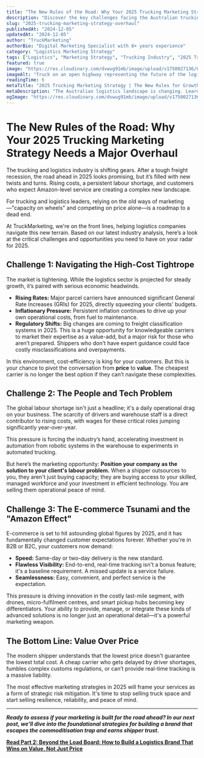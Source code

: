 ```yaml
---
title: "The New Rules of the Road: Why Your 2025 Trucking Marketing Strategy Needs a Major Overhaul"
description: "Discover the key challenges facing the Australian trucking industry in 2025 and why your marketing strategy must evolve from price-focused to value-driven."
slug: "2025-trucking-marketing-strategy-overhaul"
publishedAt: "2024-12-05"
updatedAt: "2024-12-05"
author: "TruckMarketing"
authorBio: "Digital Marketing Specialist with 8+ years experience"
category: "Logistics Marketing Strategy"
tags: ["Logistics", "Marketing Strategy", "Trucking Industry", "2025 Trends", "Supply Chain"]
featured: true
image: "https://res.cloudinary.com/dvwug91mb/image/upload/v1750027136/044A2926-Edit_jhtfpm.jpg"
imageAlt: "Truck on an open highway representing the future of the logistics industry in 2025"
readingTime: 6
metaTitle: "2025 Trucking Marketing Strategy | The New Rules for Growth"
metaDescription: "The Australian logistics landscape is changing. Learn about the key cost, labour, and e-commerce challenges facing trucking companies in 2025 and how to adapt."
ogImage: "https://res.cloudinary.com/dvwug91mb/image/upload/v1750027136/044A2926-Edit_jhtfpm.jpg"
---
```


# The New Rules of the Road: Why Your 2025 Trucking Marketing Strategy Needs a Major Overhaul

The trucking and logistics industry is shifting gears. After a tough freight recession, the road ahead in 2025 looks promising, but it’s filled with new twists and turns. Rising costs, a persistent labour shortage, and customers who expect Amazon-level service are creating a complex new landscape.

For trucking and logistics leaders, relying on the old ways of marketing—"capacity on wheels" and competing on price alone—is a roadmap to a dead end.

At TruckMarketing, we're on the front lines, helping logistics companies navigate this new terrain. Based on our latest industry analysis, here’s a look at the critical challenges and opportunities you need to have on your radar for 2025.

## Challenge 1: Navigating the High-Cost Tightrope

The market is tightening. While the logistics sector is projected for steady growth, it’s paired with serious economic headwinds.

- **Rising Rates:** Major parcel carriers have announced significant General Rate Increases (GRIs) for 2025, directly squeezing your clients' budgets.
- **Inflationary Pressure:** Persistent inflation continues to drive up your own operational costs, from fuel to maintenance.
- **Regulatory Shifts:** Big changes are coming to freight classification systems in 2025. This is a huge opportunity for knowledgeable carriers to market their expertise as a value-add, but a major risk for those who aren’t prepared. Shippers who don't have expert guidance could face costly misclassifications and overpayments.

In this environment, cost-efficiency is king for your customers. But this is your chance to pivot the conversation from **price** to **value**. The cheapest carrier is no longer the best option if they can’t navigate these complexities.

## Challenge 2: The People and Tech Problem

The global labour shortage isn't just a headline; it's a daily operational drag on your business. The scarcity of drivers and warehouse staff is a direct contributor to rising costs, with wages for these critical roles jumping significantly year-over-year.

This pressure is forcing the industry’s hand, accelerating investment in automation from robotic systems in the warehouse to experiments in automated trucking.

But here’s the marketing opportunity: **Position your company as the solution to your client's labour problem.** When a shipper outsources to you, they aren't just buying capacity; they are buying access to your skilled, managed workforce and your investment in efficient technology. You are selling them operational peace of mind.

## Challenge 3: The E-commerce Tsunami and the "Amazon Effect"

E-commerce is set to hit astounding global figures by 2025, and it has fundamentally changed customer expectations forever. Whether you're in B2B or B2C, your customers now demand:

- **Speed:** Same-day or two-day delivery is the new standard.
- **Flawless Visibility:** End-to-end, real-time tracking isn't a bonus feature; it's a baseline requirement. A missed update is a service failure.
- **Seamlessness:** Easy, convenient, and perfect service is the expectation.

This pressure is driving innovation in the costly last-mile segment, with drones, micro-fulfilment centres, and smart pickup hubs becoming key differentiators. Your ability to provide, manage, or integrate these kinds of advanced solutions is no longer just an operational detail—it's a powerful marketing weapon.

## The Bottom Line: Value Over Price

The modern shipper understands that the lowest price doesn't guarantee the lowest total cost. A cheap carrier who gets delayed by driver shortages, fumbles complex customs regulations, or can’t provide real-time tracking is a massive liability.

The most effective marketing strategies in 2025 will frame your services as a form of strategic risk mitigation. It's time to stop selling truck space and start selling resilience, reliability, and peace of mind.

---

***Ready to assess if your marketing is built for the road ahead? In our next post, we’ll dive into the foundational strategies for building a brand that escapes the commoditisation trap and earns shipper trust.***

**[Read Part 2: Beyond the Load Board: How to Build a Logistics Brand That Wins on Value, Not Just Price](/blog/logistics-branding-value-over-price)**